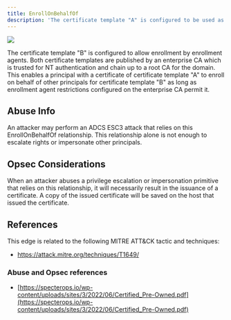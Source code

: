 ---
title: EnrollOnBehalfOf
description: 'The certificate template "A" is configured to be used as an enrollment agent.'
---

<Frame>
  <img src="/hc/images/image-2-1.png"/>
</Frame>

The certificate template "B" is configured to allow enrollment by enrollment agents. Both certificate templates are published by an enterprise CA which is trusted for NT authentication and chain up to a root CA for the domain. This enables a principal with a certificate of certificate template "A" to enroll on behalf of other principals for certificate template "B" as long as enrollment agent restrictions configured on the enterprise CA permit it.

## Abuse Info

An attacker may perform an ADCS ESC3 attack that relies on this EnrollOnBehalfOf relationship. This relationship alone is not enough to escalate rights or impersonate other principals.

## Opsec Considerations

When an attacker abuses a privilege escalation or impersonation primitive that relies on this relationship, it will necessarily result in the issuance of a certificate. A copy of the issued certificate will be saved on the host that issued the certificate.

## References
This edge is related to the following MITRE ATT&CK tactic and techniques:

* https://attack.mitre.org/techniques/T1649/

### Abuse and Opsec references

* [https://specterops.io/wp-content/uploads/sites/3/2022/06/Certified_Pre-Owned.pdf](https://specterops.io/wp-content/uploads/sites/3/2022/06/Certified_Pre-Owned.pdf)
